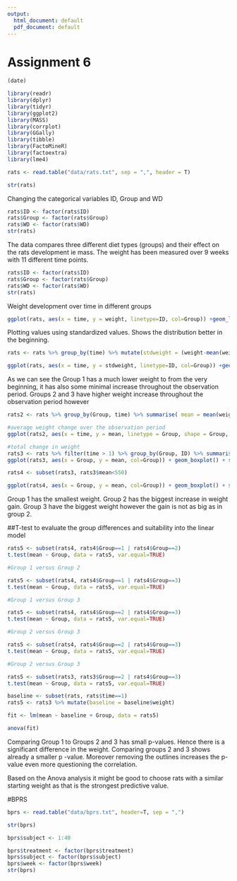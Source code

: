 ```yaml
---
output:
  html_document: default
  pdf_document: default
---
```


# Assignment 6

```r
(date)
```

```r

library(readr)
library(dplyr)
library(tidyr)
library(ggplot2)
library(MASS)
library(corrplot)
library(GGally)
library(tibble)
library(FactoMineR)
library(factoextra)
library(lme4)

rats <- read.table("data/rats.txt", sep = ",", header = T)

str(rats)

```

Changing the categorical variables ID, Group and WD
```r
rats$ID <- factor(rats$ID)
rats$Group <- factor(rats$Group)
rats$WD <- factor(rats$WD)
str(rats)

```
The data compares three different diet types (groups) and their effect on the rats development ie mass. The weight has been measured over 9 weeks with 11 different time points.
```r
rats$ID <- factor(rats$ID)
rats$Group <- factor(rats$Group)
rats$WD <- factor(rats$WD)
str(rats)

```
Weight development over time in different groups
```r

ggplot(rats, aes(x = time, y = weight, linetype=ID, col=Group)) +geom_line() + scale_linetype_manual(values = rep(1:10, times=4)) + theme(legend.position = "none") + scale_y_continuous(limits = c(min(rats$weight), max(rats$weight))) + facet_grid(. ~ Group, labeller = label_both) + xlab("time (days)")
```
Plotting values using standardized values. Shows the distribution better in the beginning.
```r
rats <- rats %>% group_by(time) %>% mutate(stdweight = (weight-mean(weight))/sd(weight)) %>% ungroup()

ggplot(rats, aes(x = time, y = stdweight, linetype=ID, col=Group)) +geom_line() + scale_linetype_manual(values = rep(1:10, times=4)) + theme(legend.position = "none") + facet_grid(. ~ Group, labeller = label_both) + xlab("time (days)") + ylab("scaled weight")
```
As we can see the Group 1 has a much lower weight to from the very beginning, it has also some minimal increase throughout the observation period. Groups 2 and 3 have higher weight increase throughout the observation period however 

```r
rats2 <- rats %>% group_by(Group, time) %>% summarise( mean = mean(weight), se = (sd(weight)/sqrt(length(weight)))) %>% ungroup()

#average weight change over the observation period
ggplot(rats2, aes(x = time, y = mean, linetype = Group, shape = Group, col=Group)) + geom_line() + scale_linetype_manual(values = c(1,2,3)) + geom_point(size=3) + scale_shape_manual(values = c(1,2,3)) + geom_errorbar(aes(ymin=mean-se, ymax=mean+se, linetype="1"), width=0.3) + scale_y_continuous(name = "mean(weight) +/- se(weight)") + scale_x_continuous(name = "time (days)")

#total change in weight
rats3 <- rats %>% filter(time > 1) %>% group_by(Group, ID) %>% summarise(mean=mean(weight)) %>% ungroup()
ggplot(rats3, aes(x = Group, y = mean, col=Group)) + geom_boxplot() + stat_summary(fun = "mean", geom = "point", shape=23, size=2.5, fill = "white") + scale_y_continuous(name = "mean(weight), days 8-64")

rats4 <- subset(rats3, rats3$mean<550)

ggplot(rats4, aes(x = Group, y = mean, col=Group)) + geom_boxplot() + stat_summary(fun = "mean", geom = "point", shape=23, size=2.5, fill = "white") + scale_y_continuous(name = "mean(weight), days 8-64")
```

Group 1 has the smallest weight. Group 2 has the biggest increase in weight gain. Group 3 have the biggest weight however the gain is not as big as in group 2. 

##T-test to evaluate the group differences and suitability into the linear model

```r
rats5 <- subset(rats4, rats4$Group==1 | rats4$Group==2)
t.test(mean ~ Group, data = rats5, var.equal=TRUE)

#Group 1 versus Group 2
```

```r
rats5 <- subset(rats4, rats4$Group==1 | rats4$Group==3)
t.test(mean ~ Group, data = rats5, var.equal=TRUE)

#Group 1 versus Group 3
```

```r
rats5 <- subset(rats4, rats4$Group==2 | rats4$Group==3)
t.test(mean ~ Group, data = rats5, var.equal=TRUE)

#Group 2 versus Group 3
```

```r
rats5 <- subset(rats4, rats4$Group==2 | rats4$Group==3)
t.test(mean ~ Group, data = rats5, var.equal=TRUE)

#Group 2 versus Group 3
```

```r
rats5 <- subset(rats3, rats3$Group==2 | rats4$Group==3)
t.test(mean ~ Group, data = rats5, var.equal=TRUE)

baseline <- subset(rats, rats$time==1)
rats5 <- rats3 %>% mutate(baseline = baseline$weight)

fit <- lm(mean ~ baseline + Group, data = rats5)

anova(fit)
```

Comparing Group 1 to Groups 2 and 3 has small p-values. Hence there is a significant difference in the weight. Comparing groups 2 and 3 shows already a smaller p -value. Moreover removing the outlines increases the p-value even more questioning the correlation.

Based on the Anova analysis it might be good to choose rats with a similar starting weight as that is the strongest predictive value. 

#BPRS

```r
bprs <- read.table("data/bprs.txt", header=T, sep = ",")

str(bprs)
```

```r
bprs$subject <- 1:40

bprs$treatment <- factor(bprs$treatment)
bprs$subject <- factor(bprs$subject)
bprs$week <- factor(bprs$week)
str(bprs)
```
```r

```
